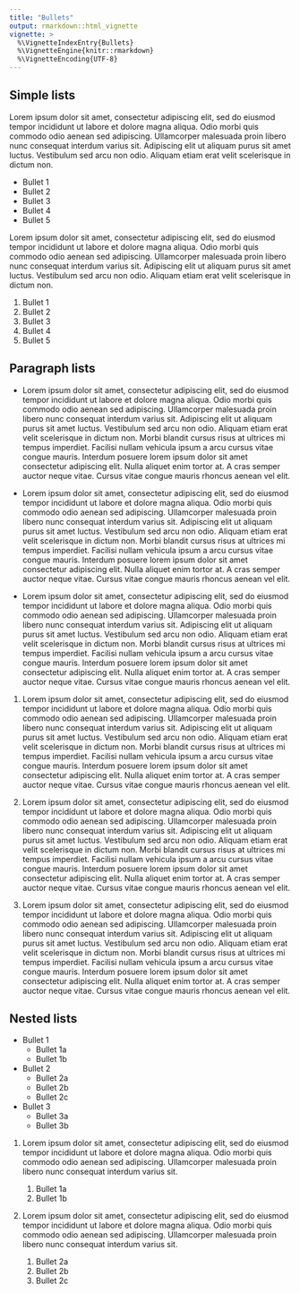 ```yaml
---
title: "Bullets"
output: rmarkdown::html_vignette
vignette: >
  %\VignetteIndexEntry{Bullets}
  %\VignetteEngine{knitr::rmarkdown}
  %\VignetteEncoding{UTF-8}
---
```


## Simple lists

Lorem ipsum dolor sit amet, consectetur adipiscing elit, sed do eiusmod tempor incididunt ut labore et dolore magna aliqua. Odio morbi quis commodo odio aenean sed adipiscing. Ullamcorper malesuada proin libero nunc consequat interdum varius sit. Adipiscing elit ut aliquam purus sit amet luctus. Vestibulum sed arcu non odio. Aliquam etiam erat velit scelerisque in dictum non.

-   Bullet 1
-   Bullet 2
-   Bullet 3
-   Bullet 4
-   Bullet 5

Lorem ipsum dolor sit amet, consectetur adipiscing elit, sed do eiusmod tempor incididunt ut labore et dolore magna aliqua. Odio morbi quis commodo odio aenean sed adipiscing. Ullamcorper malesuada proin libero nunc consequat interdum varius sit. Adipiscing elit ut aliquam purus sit amet luctus. Vestibulum sed arcu non odio. Aliquam etiam erat velit scelerisque in dictum non.

1.  Bullet 1
2.  Bullet 2
3.  Bullet 3
4.  Bullet 4
5.  Bullet 5

## Paragraph lists

-   Lorem ipsum dolor sit amet, consectetur adipiscing elit, sed do eiusmod tempor incididunt ut labore et dolore magna aliqua.
    Odio morbi quis commodo odio aenean sed adipiscing.
    Ullamcorper malesuada proin libero nunc consequat interdum varius sit.
    Adipiscing elit ut aliquam purus sit amet luctus.
    Vestibulum sed arcu non odio.
    Aliquam etiam erat velit scelerisque in dictum non.
    Morbi blandit cursus risus at ultrices mi tempus imperdiet.
    Facilisi nullam vehicula ipsum a arcu cursus vitae congue mauris.
    Interdum posuere lorem ipsum dolor sit amet consectetur adipiscing elit.
    Nulla aliquet enim tortor at.
    A cras semper auctor neque vitae.
    Cursus vitae congue mauris rhoncus aenean vel elit.

-   Lorem ipsum dolor sit amet, consectetur adipiscing elit, sed do eiusmod tempor incididunt ut labore et dolore magna aliqua.
    Odio morbi quis commodo odio aenean sed adipiscing.
    Ullamcorper malesuada proin libero nunc consequat interdum varius sit.
    Adipiscing elit ut aliquam purus sit amet luctus.
    Vestibulum sed arcu non odio.
    Aliquam etiam erat velit scelerisque in dictum non.
    Morbi blandit cursus risus at ultrices mi tempus imperdiet.
    Facilisi nullam vehicula ipsum a arcu cursus vitae congue mauris.
    Interdum posuere lorem ipsum dolor sit amet consectetur adipiscing elit.
    Nulla aliquet enim tortor at.
    A cras semper auctor neque vitae.
    Cursus vitae congue mauris rhoncus aenean vel elit.

-   Lorem ipsum dolor sit amet, consectetur adipiscing elit, sed do eiusmod tempor incididunt ut labore et dolore magna aliqua.
    Odio morbi quis commodo odio aenean sed adipiscing.
    Ullamcorper malesuada proin libero nunc consequat interdum varius sit.
    Adipiscing elit ut aliquam purus sit amet luctus.
    Vestibulum sed arcu non odio.
    Aliquam etiam erat velit scelerisque in dictum non.
    Morbi blandit cursus risus at ultrices mi tempus imperdiet.
    Facilisi nullam vehicula ipsum a arcu cursus vitae congue mauris.
    Interdum posuere lorem ipsum dolor sit amet consectetur adipiscing elit.
    Nulla aliquet enim tortor at.
    A cras semper auctor neque vitae.
    Cursus vitae congue mauris rhoncus aenean vel elit.

1.  Lorem ipsum dolor sit amet, consectetur adipiscing elit, sed do eiusmod tempor incididunt ut labore et dolore magna aliqua. Odio morbi quis commodo odio aenean sed adipiscing. Ullamcorper malesuada proin libero nunc consequat interdum varius sit. Adipiscing elit ut aliquam purus sit amet luctus. Vestibulum sed arcu non odio. Aliquam etiam erat velit scelerisque in dictum non. Morbi blandit cursus risus at ultrices mi tempus imperdiet. Facilisi nullam vehicula ipsum a arcu cursus vitae congue mauris. Interdum posuere lorem ipsum dolor sit amet consectetur adipiscing elit. Nulla aliquet enim tortor at. A cras semper auctor neque vitae. Cursus vitae congue mauris rhoncus aenean vel elit.

2.  Lorem ipsum dolor sit amet, consectetur adipiscing elit, sed do eiusmod tempor incididunt ut labore et dolore magna aliqua. Odio morbi quis commodo odio aenean sed adipiscing. Ullamcorper malesuada proin libero nunc consequat interdum varius sit. Adipiscing elit ut aliquam purus sit amet luctus. Vestibulum sed arcu non odio. Aliquam etiam erat velit scelerisque in dictum non. Morbi blandit cursus risus at ultrices mi tempus imperdiet. Facilisi nullam vehicula ipsum a arcu cursus vitae congue mauris. Interdum posuere lorem ipsum dolor sit amet consectetur adipiscing elit. Nulla aliquet enim tortor at. A cras semper auctor neque vitae. Cursus vitae congue mauris rhoncus aenean vel elit.

3.  Lorem ipsum dolor sit amet, consectetur adipiscing elit, sed do eiusmod tempor incididunt ut labore et dolore magna aliqua. Odio morbi quis commodo odio aenean sed adipiscing. Ullamcorper malesuada proin libero nunc consequat interdum varius sit. Adipiscing elit ut aliquam purus sit amet luctus. Vestibulum sed arcu non odio. Aliquam etiam erat velit scelerisque in dictum non. Morbi blandit cursus risus at ultrices mi tempus imperdiet. Facilisi nullam vehicula ipsum a arcu cursus vitae congue mauris. Interdum posuere lorem ipsum dolor sit amet consectetur adipiscing elit. Nulla aliquet enim tortor at. A cras semper auctor neque vitae. Cursus vitae congue mauris rhoncus aenean vel elit.

## Nested lists

-   Bullet 1
    -   Bullet 1a
    -   Bullet 1b
-   Bullet 2
    -   Bullet 2a
    -   Bullet 2b
    -   Bullet 2c
-   Bullet 3
    -   Bullet 3a
    -   Bullet 3b

1.  Lorem ipsum dolor sit amet, consectetur adipiscing elit, sed do eiusmod tempor incididunt ut labore et dolore magna aliqua. Odio morbi quis commodo odio aenean sed adipiscing. Ullamcorper malesuada proin libero nunc consequat interdum varius sit.

    1.  Bullet 1a
    2.  Bullet 1b

2.  Lorem ipsum dolor sit amet, consectetur adipiscing elit, sed do eiusmod tempor incididunt ut labore et dolore magna aliqua. Odio morbi quis commodo odio aenean sed adipiscing. Ullamcorper malesuada proin libero nunc consequat interdum varius sit.

    1.  Bullet 2a
    2.  Bullet 2b
    3.  Bullet 2c
